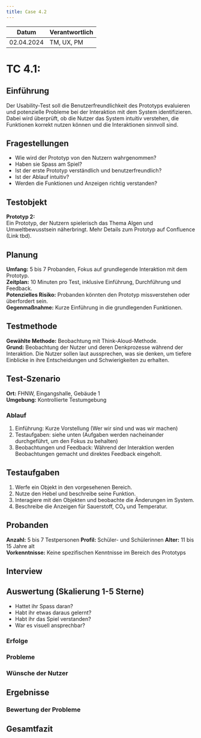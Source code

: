 ```yaml
---
title: Case 4.2
---
```


| Datum       | Verantwortlich |
|-------------|----------------|
| 02.04.2024  | TM, UX, PM     |

# TC 4.1: 

## Einführung
Der Usability-Test soll die Benutzerfreundlichkeit des Prototyps evaluieren und potenzielle Probleme bei der Interaktion mit dem System identifizieren. Dabei wird überprüft, ob die Nutzer das System intuitiv verstehen, die Funktionen korrekt nutzen können und die Interaktionen sinnvoll sind.

## Fragestellungen
- Wie wird der Prototyp von den Nutzern wahrgenommen?
- Haben sie Spass am Spiel?
- Ist der erste Prototyp verständlich und benutzerfreundlich?
- Ist der Ablauf intuitiv?
- Werden die Funktionen und Anzeigen richtig verstanden?

## Testobjekt
**Prototyp 2:**  
Ein Prototyp, der Nutzern spielerisch das Thema Algen und Umweltbewusstsein näherbringt.
Mehr Details zum Prototyp auf Confluence (Link tbd).

## Planung
**Umfang:** 5 bis 7 Probanden, Fokus auf grundlegende Interaktion mit dem Prototyp.  
**Zeitplan:** 10 Minuten pro Test, inklusive Einführung, Durchführung und Feedback.  
**Potenzielles Risiko:** Probanden könnten den Prototyp missverstehen oder überfordert sein.  
**Gegenmaßnahme:** Kurze Einführung in die grundlegenden Funktionen.

## Testmethode
**Gewählte Methode:** Beobachtung mit Think-Aloud-Methode.  
**Grund:** Beobachtung der Nutzer und deren Denkprozesse während der Interaktion. Die Nutzer sollen laut aussprechen, was sie denken, um tiefere Einblicke in ihre Entscheidungen und Schwierigkeiten zu erhalten.

## Test-Szenario
**Ort:** FHNW, Eingangshalle, Gebäude 1  
**Umgebung:** Kontrollierte Testumgebung  

### Ablauf
1. Einführung: Kurze Vorstellung (Wer wir sind und was wir machen)
2. Testaufgaben: siehe unten (Aufgaben werden nacheinander durchgeführt, um den Fokus zu behalten)
3. Beobachtungen und Feedback: Während der Interaktion werden Beobachtungen gemacht und direktes Feedback eingeholt.

## Testaufgaben
1. Werfe ein Objekt in den vorgesehenen Bereich.
2. Nutze den Hebel und beschreibe seine Funktion.
3. Interagiere mit den Objekten und beobachte die Änderungen im System.
4. Beschreibe die Anzeigen für Sauerstoff, CO₂ und Temperatur.

## Probanden
**Anzahl:** 5 bis 7 Testpersonen
**Profil:** Schüler- und Schülerinnen 
**Alter:** 11 bis 15 Jahre alt  
**Vorkenntnisse:** Keine spezifischen Kenntnisse im Bereich des Prototyps

## Interview

## Auswertung (Skalierung 1-5 Sterne)
- Hattet ihr Spass daran?
- Habt ihr etwas daraus gelernt?
- Habt ihr das Spiel verstanden?
- War es visuell ansprechbar?

### Erfolge 

### Probleme

### Wünsche der Nutzer

## Ergebnisse

### Bewertung der Probleme

## Gesamtfazit
